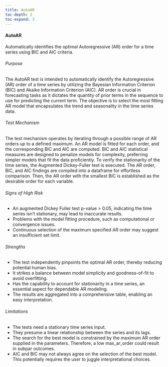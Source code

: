 ```yaml
---
title: AutoAR
toc-depth: 3
toc-expand: 3
---
```






 
#### AutoAR

Automatically identifies the optimal Autoregressive (AR) order for a time series using BIC and AIC criteria.

###### Purpose

The AutoAR test is intended to automatically identify the Autoregressive (AR) order of a time series by utilizing
the Bayesian Information Criterion (BIC) and Akaike Information Criterion (AIC). AR order is crucial in forecasting
tasks as it dictates the quantity of prior terms in the sequence to use for predicting the current term. The
objective is to select the most fitting AR model that encapsulates the trend and seasonality in the time series
data.

###### Test Mechanism

The test mechanism operates by iterating through a possible range of AR orders up to a defined maximum. An AR model
is fitted for each order, and the corresponding BIC and AIC are computed. BIC and AIC statistical measures are
designed to penalize models for complexity, preferring simpler models that fit the data proficiently. To verify the
stationarity of the time series, the Augmented Dickey-Fuller test is executed. The AR order, BIC, and AIC findings
are compiled into a dataframe for effortless comparison. Then, the AR order with the smallest BIC is established as
the desirable order for each variable.

###### Signs of High Risk

- An augmented Dickey Fuller test p-value > 0.05, indicating the time series isn't stationary, may lead to
inaccurate results.
- Problems with the model fitting procedure, such as computational or convergence issues.
- Continuous selection of the maximum specified AR order may suggest an insufficient set limit.

###### Strengths

- The test independently pinpoints the optimal AR order, thereby reducing potential human bias.
- It strikes a balance between model simplicity and goodness-of-fit to avoid overfitting.
- Has the capability to account for stationarity in a time series, an essential aspect for dependable AR modeling.
- The results are aggregated into a comprehensive table, enabling an easy interpretation.

###### Limitations

- The tests need a stationary time series input.
- They presume a linear relationship between the series and its lags.
- The search for the best model is constrained by the maximum AR order supplied in the parameters. Therefore, a low
max_ar_order could result in subpar outcomes.
- AIC and BIC may not always agree on the selection of the best model. This potentially requires the user to juggle
interpretational choices.




 